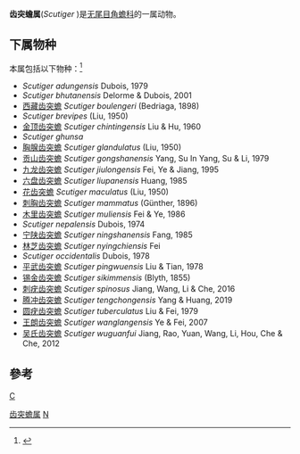 {{Automatic taxobox
| taxon = Scutiger 
| authority = Theobald, 1868
}}

'''齿突蟾属'''(''Scutiger'' )是[[无尾目|无尾目]][[角蟾科|角蟾科]]的一属动物。

==下属物种==
本属包括以下物种：<ref>{{cite web |title=Scutiger Theobald, 1868 |url=https://www.gbif.org/species/2424767 |website=GBIF}}</ref>

* ''Scutiger adungensis'' Dubois, 1979
* ''Scutiger bhutanensis'' Delorme & Dubois, 2001
* [[西藏齿突蟾|西藏齿突蟾]] ''Scutiger boulengeri'' (Bedriaga, 1898)
* ''Scutiger brevipes'' (Liu, 1950)
* [[金顶齿突蟾|金顶齿突蟾]] ''Scutiger chintingensis'' Liu & Hu, 1960
* ''Scutiger ghunsa''
* [[胸腺齿突蟾|胸腺齿突蟾]] ''Scutiger glandulatus'' (Liu, 1950)
* [[贡山齿突蟾|贡山齿突蟾]] ''Scutiger gongshanensis'' Yang, Su In Yang, Su & Li, 1979
* [[九龙齿突蟾|九龙齿突蟾]] ''Scutiger jiulongensis'' Fei, Ye & Jiang, 1995
* [[六盘齿突蟾|六盘齿突蟾]] ''Scutiger liupanensis'' Huang, 1985
* [[花齿突蟾|花齿突蟾]] ''Scutiger maculatus'' (Liu, 1950)
* [[刺胸齿突蟾|刺胸齿突蟾]] ''Scutiger mammatus'' (Günther, 1896)
* [[木里齿突蟾|木里齿突蟾]] ''Scutiger muliensis'' Fei & Ye, 1986
* ''Scutiger nepalensis'' Dubois, 1974
* [[宁陕齿突蟾|宁陕齿突蟾]] ''Scutiger ningshanensis'' Fang, 1985
* [[林芝齿突蟾|林芝齿突蟾]] ''Scutiger nyingchiensis'' Fei
* ''Scutiger occidentalis'' Dubois, 1978
* [[平武齿突蟾|平武齿突蟾]] ''Scutiger pingwuensis'' Liu & Tian, 1978
* [[锡金齿突蟾|锡金齿突蟾]] ''Scutiger sikimmensis'' (Blyth, 1855)
* [[刺疣齿突蟾|刺疣齿突蟾]] ''Scutiger spinosus'' Jiang, Wang, Li & Che, 2016
* [[腾冲齿突蟾|腾冲齿突蟾]] ''Scutiger tengchongensis'' Yang & Huang, 2019
* [[圆疣齿突蟾|圆疣齿突蟾]] ''Scutiger tuberculatus'' Liu & Fei, 1979
* [[王朗齿突蟾|王朗齿突蟾]] ''Scutiger wanglangensis'' Ye & Fei, 2007
* [[吴氏齿突蟾|吴氏齿突蟾]] ''Scutiger wuguanfui'' Jiang, Rao, Yuan, Wang, Li, Hou, Che & Che, 2012

== 參考 ==
{{reflist}}
{{無尾目}}
{{taxonbar}}
[[category:角蟾科|C]]
[[Category:齿突蟾属|]]
[[Category:_1868年描述的分类群|N]]